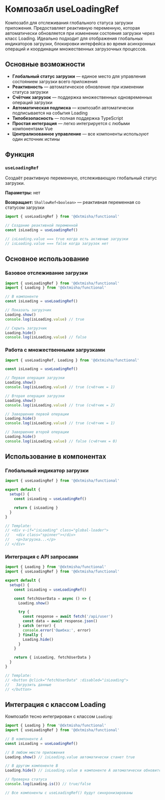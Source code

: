 
<Meta title='@dxtmisha/functional/ru/Composables/useLoadingRef'/>

# Композабл useLoadingRef

Композабл для отслеживания глобального статуса загрузки приложения. Предоставляет реактивную переменную, которая автоматически обновляется при изменении состояния загрузки через класс Loading. Идеально подходит для отображения глобальных индикаторов загрузки, блокировки интерфейса во время асинхронных операций и координации множественных загрузочных процессов.

## Основные возможности

- **Глобальный статус загрузки** — единое место для управления состоянием загрузки всего приложения
- **Реактивность** — автоматическое обновление при изменении статуса загрузки
- **Счётчик загрузок** — поддержка множественных одновременных операций загрузки
- **Автоматическая подписка** — композабл автоматически подписывается на события Loading
- **Типобезопасность** — полная поддержка TypeScript
- **Простая интеграция** — легко интегрируется с любыми компонентами Vue
- **Централизованное управление** — все компоненты используют один источник истины

## Функция

### `useLoadingRef`

Создаёт реактивную переменную, отслеживающую глобальный статус загрузки.

**Параметры:** нет

**Возвращает:** `ShallowRef<boolean>` — реактивная переменная со статусом загрузки

```javascript
import { useLoadingRef } from '@dxtmisha/functional'

// Создание реактивной переменной
const isLoading = useLoadingRef()

// isLoading.value === true когда есть активные загрузки
// isLoading.value === false когда загрузок нет
```

## Основное использование

### Базовое отслеживание загрузки

```javascript
import { useLoadingRef } from '@dxtmisha/functional'
import { Loading } from '@dxtmisha/functional'

// В компоненте
const isLoading = useLoadingRef()

// Показать загрузчик
Loading.show()
console.log(isLoading.value) // true

// Скрыть загрузчик
Loading.hide()
console.log(isLoading.value) // false
```

### Работа с множественными загрузками

```javascript
import { useLoadingRef, Loading } from '@dxtmisha/functional'

const isLoading = useLoadingRef()

// Первая операция загрузки
Loading.show()
console.log(isLoading.value) // true (счётчик = 1)

// Вторая операция загрузки
Loading.show()
console.log(isLoading.value) // true (счётчик = 2)

// Завершение первой операции
Loading.hide()
console.log(isLoading.value) // true (счётчик = 1)

// Завершение второй операции
Loading.hide()
console.log(isLoading.value) // false (счётчик = 0)
```

## Использование в компонентах

### Глобальный индикатор загрузки

```javascript
import { useLoadingRef } from '@dxtmisha/functional'

export default {
  setup() {
    const isLoading = useLoadingRef()

    return { isLoading }
  }
}

// Template:
// <div v-if="isLoading" class="global-loader">
//   <div class="spinner"></div>
//   <p>Загрузка...</p>
// </div>
```

### Интеграция с API запросами

```javascript
import { Loading } from '@dxtmisha/functional'
import { useLoadingRef } from '@dxtmisha/functional'

export default {
  setup() {
    const isLoading = useLoadingRef()

    const fetchUserData = async () => {
      Loading.show()

      try {
        const response = await fetch('/api/user')
        const data = await response.json()
      } catch (error) {
        console.error('Ошибка:', error)
      } finally {
        Loading.hide()
      }
    }

    return { isLoading, fetchUserData }
  }
}

// Template:
// <button @click="fetchUserData" :disabled="isLoading">
//   Загрузить данные
// </button>
```

## Интеграция с классом Loading

Композабл тесно интегрирован с классом `Loading`:

```javascript
import { Loading } from '@dxtmisha/functional'
import { useLoadingRef } from '@dxtmisha/functional'

// В компоненте A
const isLoading = useLoadingRef()

// В любом месте приложения
Loading.show() // isLoading.value автоматически станет true

// В другом компоненте B
Loading.hide() // isLoading.value в компоненте A автоматически обновится

// Проверка статуса
console.log(Loading.is()) // true/false

// Все компоненты с useLoadingRef() будут синхронизированы
```
